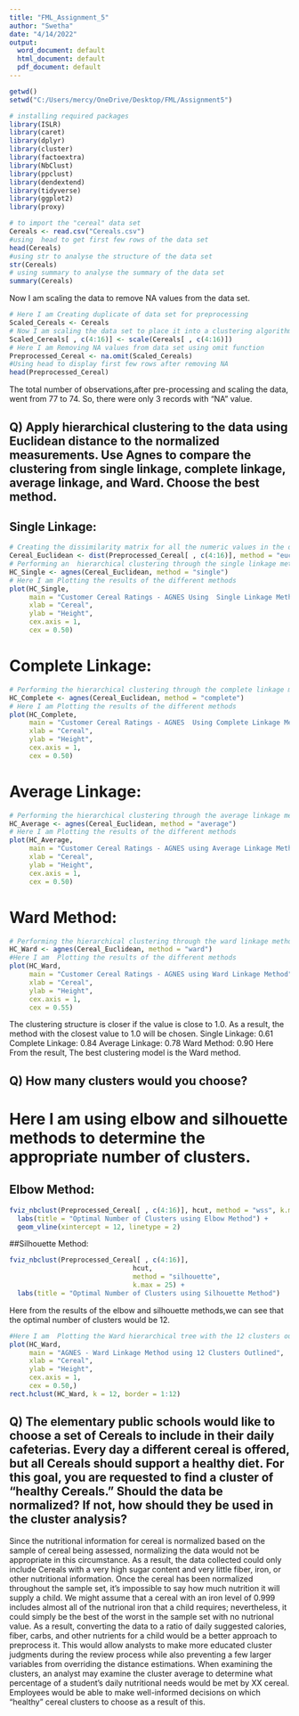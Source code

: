 ---
title: "FML_Assignment_5"
author: "Swetha"
date: "4/14/2022"
output:
  word_document: default
  html_document: default
  pdf_document: default
---

```{r setup, include=FALSE}
getwd()
setwd("C:/Users/mercy/OneDrive/Desktop/FML/Assignment5")

```

```{r}
# installing required packages
library(ISLR)
library(caret)
library(dplyr)
library(cluster)
library(factoextra)
library(NbClust)
library(ppclust)
library(dendextend)
library(tidyverse)
library(ggplot2)
library(proxy)
```


```{r}
# to import the "cereal" data set
Cereals <- read.csv("Cereals.csv")
#using  head to get first few rows of the data set
head(Cereals)
#using str to analyse the structure of the data set
str(Cereals)
# using summary to analyse the summary of the data set
summary(Cereals)
```
Now I am scaling the data to remove  NA values from the data set.
```{r}
# Here I am Creating duplicate of data set for preprocessing
Scaled_Cereals <- Cereals
# Now I am scaling the data set to place it into a clustering algorithm
Scaled_Cereals[ , c(4:16)] <- scale(Cereals[ , c(4:16)])
# Here I am Removing NA values from data set using omit function
Preprocessed_Cereal <- na.omit(Scaled_Cereals)
#Using head to display first few rows after removing NA
head(Preprocessed_Cereal)
```
 The total number of observations,after pre-processing and scaling the data, went from 77 to 74. So, there were only 3 records with "NA" value.

## Q) Apply hierarchical clustering to the data using Euclidean distance to the normalized measurements. Use Agnes to compare the clustering from  single linkage, complete linkage, average linkage, and Ward. Choose the best method.

## Single Linkage:
```{r}
# Creating the dissimilarity matrix for all the numeric values in the data set through Euclidean distance measurements
Cereal_Euclidean <- dist(Preprocessed_Cereal[ , c(4:16)], method = "euclidean")
# Performing an  hierarchical clustering through the single linkage method
HC_Single <- agnes(Cereal_Euclidean, method = "single")
# Here I am Plotting the results of the different methods
plot(HC_Single, 
     main = "Customer Cereal Ratings - AGNES Using  Single Linkage Method",
     xlab = "Cereal",
     ylab = "Height",
     cex.axis = 1,
     cex = 0.50)
```

# Complete Linkage:
```{r}
# Performing the hierarchical clustering through the complete linkage method
HC_Complete <- agnes(Cereal_Euclidean, method = "complete")
# Here I am Plotting the results of the different methods
plot(HC_Complete, 
     main = "Customer Cereal Ratings - AGNES  Using Complete Linkage Method",
     xlab = "Cereal",
     ylab = "Height",
     cex.axis = 1,
     cex = 0.50)
```

# Average Linkage:
```{r}
# Performing the hierarchical clustering through the average linkage method
HC_Average <- agnes(Cereal_Euclidean, method = "average")
# Here I am Plotting the results of the different methods
plot(HC_Average, 
     main = "Customer Cereal Ratings - AGNES using Average Linkage Method",
     xlab = "Cereal",
     ylab = "Height",
     cex.axis = 1,
     cex = 0.50)
```

# Ward Method:
```{r}
# Performing the hierarchical clustering through the ward linkage method
HC_Ward <- agnes(Cereal_Euclidean, method = "ward")
#Here I am  Plotting the results of the different methods
plot(HC_Ward, 
     main = "Customer Cereal Ratings - AGNES using Ward Linkage Method",
     xlab = "Cereal",
     ylab = "Height",
     cex.axis = 1,
     cex = 0.55)
```
The clustering structure is closer if the value is close to 1.0. As a result, the method with the closest value to 1.0 will be chosen.
Single Linkage: 0.61
Complete Linkage: 0.84
Average Linkage: 0.78
Ward Method: 0.90
Here From the result, The best clustering model is the Ward method.

## Q) How many clusters would you choose? 

# Here I am using elbow and silhouette methods to determine the appropriate number of clusters.

## Elbow Method:
```{r}
fviz_nbclust(Preprocessed_Cereal[ , c(4:16)], hcut, method = "wss", k.max = 25) +
  labs(title = "Optimal Number of Clusters using Elbow Method") +
  geom_vline(xintercept = 12, linetype = 2)
```

##Silhouette Method:
```{r}
fviz_nbclust(Preprocessed_Cereal[ , c(4:16)], 
                               hcut, 
                               method = "silhouette", 
                               k.max = 25) +
  labs(title = "Optimal Number of Clusters using Silhouette Method")
```
Here from the results of the elbow and silhouette methods,we can see that  the optimal number of clusters would be 12.
```{r}
#Here I am  Plotting the Ward hierarchical tree with the 12 clusters outlined for reference
plot(HC_Ward, 
     main = "AGNES - Ward Linkage Method using 12 Clusters Outlined",
     xlab = "Cereal",
     ylab = "Height",
     cex.axis = 1,
     cex = 0.50,)
rect.hclust(HC_Ward, k = 12, border = 1:12)
```


## Q) The elementary public schools would like to choose a set of Cereals to include in their daily cafeterias. Every day a different cereal is offered, but all Cereals should support a healthy diet. For this goal, you are requested to find a cluster of “healthy Cereals.” Should the data be normalized? If not, how should they be used in the cluster analysis? 

Since the nutritional information for cereal is normalized based on the sample of cereal being assessed, normalizing the data would not be appropriate in this circumstance.
As a result, the data collected could only include Cereals with a very high sugar content and very little fiber, iron, or other nutritional information. Once the cereal has been normalized throughout the sample set, it's impossible to say how much nutrition it will supply a child. 
We might assume that a cereal with an iron level of 0.999 includes almost all of the nutrional iron that a child requires; nevertheless, it could simply be the best of the worst in the sample set with no nutrional value.
As a result, converting the data to a ratio of daily suggested calories, fiber, carbs, and other nutrients for a child would be a better approach to preprocess it. This would allow analysts to make more educated cluster judgments during the review process while also preventing a few larger variables from overriding the distance estimations.
When examining the clusters, an analyst may examine the cluster average to determine what percentage of a student's daily nutritional needs would be met by XX cereal. Employees would be able to make well-informed decisions on which "healthy" cereal clusters to choose as a result of this.






 








